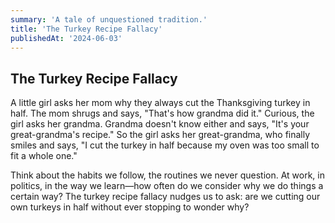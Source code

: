 ```yaml
---
summary: 'A tale of unquestioned tradition.'
title: 'The Turkey Recipe Fallacy'
publishedAt: '2024-06-03'
---
```


## The Turkey Recipe Fallacy

A little girl asks her mom why they always cut the Thanksgiving turkey in half. The mom shrugs and says, "That's how grandma did it." Curious, the girl asks her grandma. Grandma doesn't know either and says, "It's your great-grandma's recipe." So the girl asks her great-grandma, who finally smiles and says, "I cut the turkey in half because my oven was too small to fit a whole one."

Think about the habits we follow, the routines we never question. At work, in politics, in the way we learn—how often do we consider why we do things a certain way? The turkey recipe fallacy nudges us to ask: are we cutting our own turkeys in half without ever stopping to wonder why?